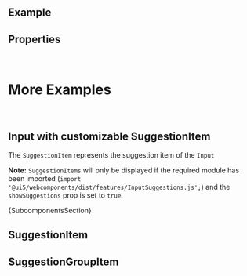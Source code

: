 
<Meta of={ComponentStories} />

<DocsHeader />

<br />

## Example

<Canvas of={ComponentStories.Default} />

## Properties

<ControlsWithNote of={ComponentStories.Default} />

<br />

# More Examples

<br />

## Input with customizable SuggestionItem

The `SuggestionItem` represents the suggestion item of the `Input`

**Note:** `SuggestionItems` will only be displayed if the required module has been imported (`import '@ui5/webcomponents/dist/features/InputSuggestions.js';`)
and the `showSuggestions` prop is set to `true`.

<Canvas of={ComponentStories.WithSuggestionItem} />

<Markdown>{SubcomponentsSection}</Markdown>

## SuggestionItem

<Description of={SuggestionItem} />
<ArgTypesWithNote hideHTMLPropsNote exclude={excludePropsForAbstract} of={SuggestionItem} />

## SuggestionGroupItem

<Description of={SuggestionGroupItem} />
<ArgTypesWithNote hideHTMLPropsNote exclude={excludePropsForAbstract} of={SuggestionGroupItem} />

<Footer />

